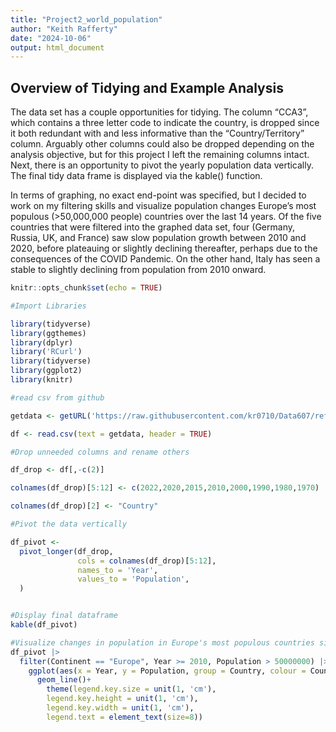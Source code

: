 ---
title: "Project2_world_population"
author: "Keith Rafferty"
date: "2024-10-06"
output: html_document
---
## Overview of Tidying and Example Analysis

The data set has a couple opportunities for tidying. The column "CCA3", which contains a three letter code to indicate the country, is dropped since it both redundant with and less informative than the "Country/Territory" column. Arguably other columns could also be dropped depending on the analysis objective, but for this project I left the remaining columns intact. Next, there is an opportunity to pivot the yearly population data vertically. The final tidy data frame is displayed via the kable() function.

In terms of graphing, no exact end-point was specified, but I decided to work on my filtering skills and visualize population changes Europe's most populous (>50,000,000 people) countries over the last 14 years. Of the five countries that were filtered into the graphed data set, four (Germany, Russia, UK, and France) saw slow population growth between 2010 and 2020, before plateauing or slightly declining thereafter, perhaps due to the consequences of the COVID Pandemic. On the other hand, Italy has seen a stable to slightly declining from population from 2010 onward. 

```{r setup, include=TRUE}
knitr::opts_chunk$set(echo = TRUE)

#Import Libraries

library(tidyverse)
library(ggthemes)
library(dplyr)
library('RCurl')
library(tidyverse)
library(ggplot2)
library(knitr)

#read csv from github 

getdata <- getURL('https://raw.githubusercontent.com/kr0710/Data607/refs/heads/main/world_population.csv')

df <- read.csv(text = getdata, header = TRUE)

#Drop unneeded columns and rename others

df_drop <- df[,-c(2)]

colnames(df_drop)[5:12] <- c(2022,2020,2015,2010,2000,1990,1980,1970)

colnames(df_drop)[2] <- "Country"

#Pivot the data vertically

df_pivot <-
  pivot_longer(df_drop,
               cols = colnames(df_drop)[5:12],
               names_to = 'Year',
               values_to = 'Population',
  )


#Display final dataframe
kable(df_pivot)

#Visualize changes in population in Europe's most populous countries since 2010.
df_pivot |>
  filter(Continent == "Europe", Year >= 2010, Population > 50000000) |>
    ggplot(aes(x = Year, y = Population, group = Country, colour = Country)) +
      geom_line()+
        theme(legend.key.size = unit(1, 'cm'),
        legend.key.height = unit(1, 'cm'), 
        legend.key.width = unit(1, 'cm'), 
        legend.text = element_text(size=8))

```
  

